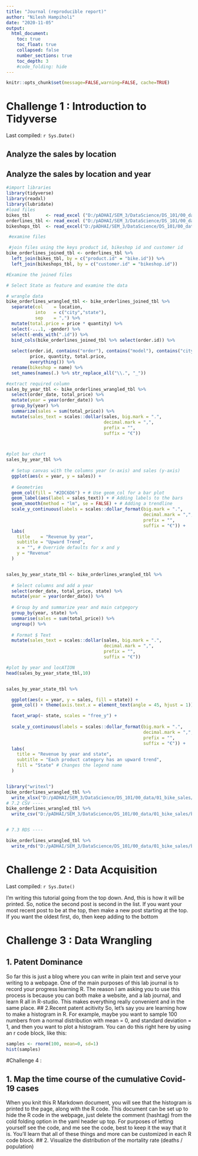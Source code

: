 ```yaml
---
title: "Journal (reproducible report)"
author: "Nilesh Hampiholi"
date: "2020-11-05"
output:
  html_document:
    toc: true
    toc_float: true
    collapsed: false
    number_sections: true
    toc_depth: 3
    #code_folding: hide
---
```


```r
knitr::opts_chunk$set(message=FALSE,warning=FALSE, cache=TRUE)
```

# Challenge 1 :  Introduction to Tidyverse 

Last compiled: `r Sys.Date()`

## Analyze the sales by location 

## Analyze the sales by location and year

```r
#import libraries
library(tidyverse)
library(readxl)
library(lubridate)
#load files
bikes_tbl      <- read_excel ("D:/pADHAI/SEM_3/DataScience/DS_101/00_data/01_bike_sales/01_raw_data/bikes.xlsx")
orderlines_tbl <- read_excel ("D:/pADHAI/SEM_3/DataScience/DS_101/00_data/01_bike_sales/01_raw_data/orderlines.xlsx" )
bikeshops_tbl  <- read_excel("D:/pADHAI/SEM_3/DataScience/DS_101/00_data/01_bike_sales/01_raw_data/bikeshops.xlsx")

 #examine files

 #join files using the keys product id, bikeshop id and customer id
bike_orderlines_joined_tbl <- orderlines_tbl %>%
  left_join(bikes_tbl, by = c("product.id" = "bike.id")) %>%
  left_join(bikeshops_tbl, by = c("customer.id" = "bikeshop.id"))

#Examine the joined files 

# Select State as feature and examine the data 

# wrangle data 
bike_orderlines_wrangled_tbl <- bike_orderlines_joined_tbl %>%
  separate(col    = location,
           into   = c("city","state"),
           sep    = ",") %>%
  mutate(total.price = price * quantity) %>%
  select(-...1, -gender) %>%
  select(-ends_with(".id")) %>%
  bind_cols(bike_orderlines_joined_tbl %>% select(order.id)) %>% 
  
  select(order.id, contains("order"), contains("model"), contains("city"),state,
         price, quantity, total.price,
         everything()) %>%
  rename(bikeshop = name) %>%
  set_names(names(.) %>% str_replace_all("\\.", "_"))

#extract required column
sales_by_year_tbl <- bike_orderlines_wrangled_tbl %>%
  select(order_date, total_price) %>%
  mutate(year = year(order_date)) %>%
  group_by(year) %>% 
  summarize(sales = sum(total_price)) %>%
  mutate(sales_text = scales::dollar(sales, big.mark = ".", 
                                     decimal.mark = ",", 
                                     prefix = "", 
                                     suffix = "€"))



#plot bar chart
sales_by_year_tbl %>%
  
  # Setup canvas with the columns year (x-axis) and sales (y-axis)
  ggplot(aes(x = year, y = sales)) +
  
  # Geometries
  geom_col(fill = "#2DC6D6") + # Use geom_col for a bar plot
  geom_label(aes(label = sales_text)) + # Adding labels to the bars
  geom_smooth(method = "lm", se = FALSE) + # Adding a trendline
  scale_y_continuous(labels = scales::dollar_format(big.mark = ".", 
                                                    decimal.mark = ",", 
                                                    prefix = "", 
                                                    suffix = "€")) +
  labs(
    title    = "Revenue by year",
    subtitle = "Upward Trend",
    x = "", # Override defaults for x and y
    y = "Revenue"
  )


sales_by_year_state_tbl <- bike_orderlines_wrangled_tbl %>%
  
  # Select columns and add a year
  select(order_date, total_price, state) %>%
  mutate(year = year(order_date)) %>%
  
  # Group by and summarize year and main catgegory
  group_by(year, state) %>%
  summarise(sales = sum(total_price)) %>%
  ungroup() %>%
  
  # Format $ Text
  mutate(sales_text = scales::dollar(sales, big.mark = ".", 
                                     decimal.mark = ",", 
                                     prefix = "", 
                                     suffix = "€"))

#plot by year and locATION 
head(sales_by_year_state_tbl,10)


sales_by_year_state_tbl %>%

  ggplot(aes(x = year, y = sales, fill = state)) +
  geom_col() + theme(axis.text.x = element_text(angle = 45, hjust = 1)) +

  facet_wrap(~ state, scales = "free_y") +
  
  scale_y_continuous(labels = scales::dollar_format(big.mark = ".", 
                                                    decimal.mark = ",", 
                                                    prefix = "", 
                                                    suffix = "€")) +
  labs(
    title = "Revenue by year and state",
    subtitle = "Each product category has an upward trend",
    fill = "State" # Changes the legend name
  )


library("writexl")
bike_orderlines_wrangled_tbl %>%
  write_xlsx("D:/pADHAI/SEM_3/DataScience/DS_101/00_data/01_bike_sales/bike_orderlines.xlsx")
# 7.2 CSV ----
bike_orderlines_wrangled_tbl %>% 
  write_csv("D:/pADHAI/SEM_3/DataScience/DS_101/00_data/01_bike_sales/bike_orderlines.csv")


# 7.3 RDS ----

bike_orderlines_wrangled_tbl %>% 
  write_rds("D:/pADHAI/SEM_3/DataScience/DS_101/00_data/01_bike_sales/bike_orderlines.rds")

```

# Challenge 2 : Data Acquisition

Last compiled: `r Sys.Date()`

I'm writing this tutorial going from the top down. And, this is how it will be printed. So, notice the second post is second in the list. If you want your most recent post to be at the top, then make a new post starting at the top. If you want the oldest first, do, then keep adding to the bottom

# Challenge 3 : Data Wrangling 

## 1. Patent Dominance
So far this is just a blog where you can write in plain text and serve your writing to a webpage. One of the main purposes of this lab journal is to record your progress learning R. The reason I am asking you to use this process is because you can both make a website, and a lab journal, and learn R all in R-studio. This makes everything really convenient and in the same place. 
## 2.Recent patent acitivity
So, let's say you are learning how to make a histogram in R. For example, maybe you want to sample 100 numbers from a normal distribution with mean = 0, and standard deviation = 1, and then you want to plot a histogram. You can do this right here by using an r code block, like this:

```r
samples <- rnorm(100, mean=0, sd=1)
hist(samples)
```
#Challenge 4 : 

## 1. Map the time course of the cumulative Covid-19 cases
When you knit this R Markdown document, you will see that the histogram is printed to the page, along with the R code. This document can be set up to hide the R code in the webpage, just delete the comment (hashtag) from the cold folding option in the yaml header up top. For purposes of letting yourself see the code, and me see the code, best to keep it the way that it is. You'll learn that all of these things and more can be customized in each R code block.
## 2.  Visualize the distribution of the mortality rate (deaths / population)


